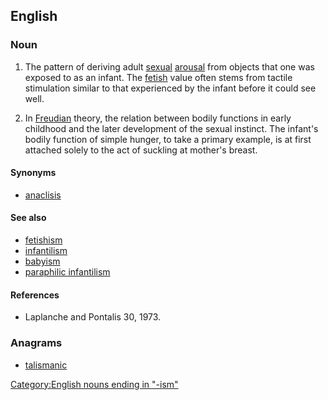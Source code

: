 ==English==

===Noun===
{{en-noun}}

# {{psychology}} The pattern of deriving adult [[sexual]] [[arousal]] from objects that one was exposed to as an infant. The [[fetish]] value often stems from tactile stimulation similar to that experienced by the infant before it could see well.
# {{psychology}} In [[Freudian]] theory, the relation between bodily functions in early childhood and the later development of the sexual instinct.  The infant's bodily function of simple hunger, to take a primary example, is at first attached solely to the act of suckling at mother's breast.  

====Synonyms====
* [[anaclisis]]

====See also====
* [[fetishism]]
* [[infantilism]]
* [[babyism]] 
* [[paraphilic infantilism]]

====References====
{{unreferenced}}
* Laplanche and Pontalis 30, 1973.

===Anagrams===
* [[talismanic#English|talismanic]]

[[Category:English nouns ending in "-ism"]]